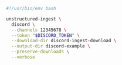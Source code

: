 ```bash Shell
#!/usr/bin/env bash

unstructured-ingest \
  discord \
  --channels 12345678 \
  --token "$DISCORD_TOKEN" \
  --download-dir discord-ingest-download \
  --output-dir discord-example \
  --preserve-downloads \
  --verbose
```
